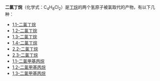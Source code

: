 '''二氯丁烷'''（化学式：C<sub>4</sub>H<sub>8</sub>Cl<sub>2</sub>）是[[丁烷|丁烷]]的两个氢原子被氯取代的产物，有以下几种：
* [[1,1-二氯丁烷|1,1-二氯丁烷]]
* [[1,2-二氯丁烷|1,2-二氯丁烷]]
* [[1,3-二氯丁烷|1,3-二氯丁烷]]
* [[1,4-二氯丁烷|1,4-二氯丁烷]]
* [[2,2-二氯丁烷|2,2-二氯丁烷]]
* [[2,3-二氯丁烷|2,3-二氯丁烷]]
* [[1,1-二氯甲基丙烷|1,1-二氯甲基丙烷]]
* [[1,2-二氯甲基丙烷|1,2-二氯甲基丙烷]]
* [[1,3-二氯甲基丙烷|1,3-二氯甲基丙烷]]

{{化学消歧义}}